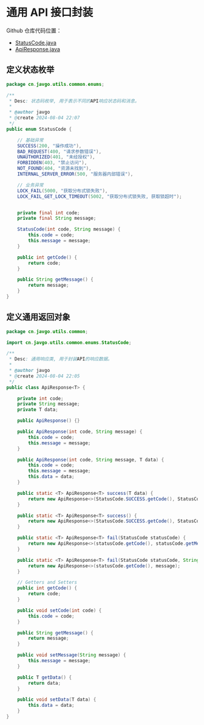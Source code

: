 # 通用 API 接口封装

Github 仓库代码位置：

* [StatusCode.java](https://github.com/javgocn/javgo-utils/blob/release/src/main/java/cn/javgo/utils/common/enums/StatusCode.java)
* [ApiResponse.java](https://github.com/javgocn/javgo-utils/blob/release/src/main/java/cn/javgo/utils/common/ApiResponse.java)

## 定义状态枚举

```java
package cn.javgo.utils.common.enums;

/**
 * Desc: 状态码枚举, 用于表示不同的API响应状态码和消息。
 *
 * @author javgo
 * @create 2024-08-04 22:07
 */
public enum StatusCode {

    // 基础异常
    SUCCESS(200, "操作成功"),
    BAD_REQUEST(400, "请求参数错误"),
    UNAUTHORIZED(401, "未经授权"),
    FORBIDDEN(403, "禁止访问"),
    NOT_FOUND(404, "资源未找到"),
    INTERNAL_SERVER_ERROR(500, "服务器内部错误"),

    // 业务异常
    LOCK_FAIL(5000, "获取分布式锁失败"),
    LOCK_FAIL_GET_LOCK_TIMEOUT(5002, "获取分布式锁失败, 获取锁超时");


    private final int code;
    private final String message;

    StatusCode(int code, String message) {
        this.code = code;
        this.message = message;
    }

    public int getCode() {
        return code;
    }

    public String getMessage() {
        return message;
    }
}
```

## 定义通用返回对象

```java
package cn.javgo.utils.common;

import cn.javgo.utils.common.enums.StatusCode;

/**
 * Desc: 通用响应类, 用于封装API的响应数据。
 *
 * @author javgo
 * @create 2024-08-04 22:05
 */
public class ApiResponse<T> {

    private int code;
    private String message;
    private T data;

    public ApiResponse() {}

    public ApiResponse(int code, String message) {
        this.code = code;
        this.message = message;
    }

    public ApiResponse(int code, String message, T data) {
        this.code = code;
        this.message = message;
        this.data = data;
    }

    public static <T> ApiResponse<T> success(T data) {
        return new ApiResponse<>(StatusCode.SUCCESS.getCode(), StatusCode.SUCCESS.getMessage(), data);
    }

    public static <T> ApiResponse<T> success() {
        return new ApiResponse<>(StatusCode.SUCCESS.getCode(), StatusCode.SUCCESS.getMessage());
    }

    public static <T> ApiResponse<T> fail(StatusCode statusCode) {
        return new ApiResponse<>(statusCode.getCode(), statusCode.getMessage());
    }

    public static <T> ApiResponse<T> fail(StatusCode statusCode, String message) {
        return new ApiResponse<>(statusCode.getCode(), message);
    }

    // Getters and Setters
    public int getCode() {
        return code;
    }

    public void setCode(int code) {
        this.code = code;
    }

    public String getMessage() {
        return message;
    }

    public void setMessage(String message) {
        this.message = message;
    }

    public T getData() {
        return data;
    }

    public void setData(T data) {
        this.data = data;
    }
}
```